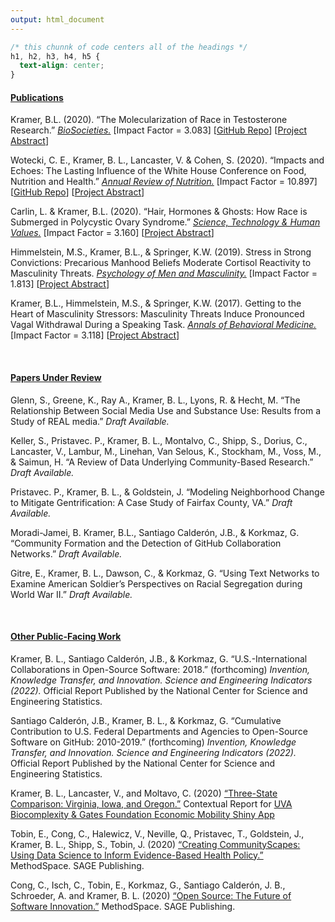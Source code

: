 ```yaml
---
output: html_document
---
```


```css
/* this chunnk of code centers all of the headings */
h1, h2, h3, h4, h5 {
  text-align: center;
}
```

#### <ins>**Publications**</ins> 

Kramer, B.L. (2020). "The Molecularization of Race in Testosterone Research." [*BioSocieties.*](https://link.springer.com/article/10.1057/s41292-020-00200-w) [Impact Factor = 3.083] [[GitHub Repo](https://github.com/brandonleekramer/race-in-testosterone-research)] [[Project Abstract](/projects/race-in-testosterone-research/)]

Wotecki, C. E., Kramer, B. L., Lancaster, V. & Cohen, S. (2020). “Impacts and Echoes: The Lasting Influence of the White House Conference on Food, Nutrition and Health.” [*Annual Review of Nutrition.*](https://www.annualreviews.org/doi/abs/10.1146/annurev-nutr-121619-045319) [Impact Factor = 10.897] [[GitHub Repo](https://github.com/uva-bi-sdad/impacts-and-echoes)] [[Project Abstract](https://impacts-and-echoes.netlify.app/description/)] 

Carlin, L. & Kramer, B.L. (2020). “Hair, Hormones & Ghosts: How Race is Submerged in Polycystic Ovary Syndrome.” [*Science, Technology & Human Values.*](https://journals.sagepub.com/doi/abs/10.1177/0162243920908647) [Impact Factor = 3.160] [[Project Abstract](/projects/pcos/)]

Himmelstein, M.S., Kramer, B.L., & Springer, K.W. (2019). Stress in Strong Convictions: Precarious Manhood Beliefs Moderate Cortisol Reactivity to Masculinity Threats. [*Psychology of Men and Masculinity.*](https://psycnet.apa.org/record/2018-48728-001) [Impact Factor = 1.813] [[Project Abstract](/projects/masculinity-and-stress/)]

Kramer, B.L., Himmelstein, M.S., & Springer, K.W. (2017). Getting to the Heart of Masculinity Stressors: Masculinity Threats Induce Pronounced Vagal Withdrawal During a Speaking Task. [*Annals of Behavioral Medicine.*](https://academic.oup.com/abm/article-abstract/51/6/846/4648585) [Impact Factor = 3.118] [[Project Abstract](/projects/masculinity-and-stress/)]

<br>

#### <ins>**Papers Under Review**</ins> 

Glenn, S., Greene, K., Ray A., Kramer, B. L., Lyons, R. & Hecht, M. “The Relationship Between Social Media Use and Substance Use: Results from a Study of REAL media.” *Draft Available.*

Keller, S., Pristavec. P., Kramer, B. L., Montalvo, C., Shipp, S., Dorius, C., Lancaster, V., Lambur, M., Linehan, Van Selous, K., Stockham, M., Voss, M., & Saimun, H. “A Review of Data Underlying Community-Based Research.” *Draft Available.* 

Pristavec. P., Kramer, B. L., & Goldstein, J. “Modeling Neighborhood Change to Mitigate Gentrification: A Case Study of Fairfax County, VA.” *Draft Available.*

Moradi-Jamei, B. Kramer, B.L., Santiago Calderón, J.B., & Korkmaz, G. “Community Formation and the Detection of GitHub Collaboration Networks.” *Draft Available.*

Gitre, E., Kramer, B. L., Dawson, C., & Korkmaz, G. “Using Text Networks to Examine American Soldier’s Perspectives on Racial Segregation during World War II.” *Draft Available.*

<br>

#### <ins>**Other Public-Facing Work**</ins>

Kramer, B. L., Santiago Calderón, J.B., & Korkmaz, G. “U.S.-International Collaborations in Open-Source Software: 2018.” (forthcoming) *Invention, Knowledge Transfer, and Innovation. Science and Engineering Indicators (2022).* Official Report Published by the National Center for Science and Engineering Statistics.

Santiago Calderón, J.B., Kramer, B. L., & Korkmaz, G. “Cumulative Contribution to U.S. Federal Departments and Agencies to Open-Source Software on GitHub: 2010-2019.” (forthcoming) *Invention, Knowledge Transfer, and Innovation. Science and Engineering Indicators (2022).* Official Report Published by the National Center for Science and Engineering Statistics.

Kramer, B. L., Lancaster, V., and Moltavo, C. (2020) ["Three-State Comparison: Virginia, Iowa, and Oregon."](https://uva-bi-sdad.github.io/three-state-comparison/) Contextual Report for [UVA Biocomplexity & Gates Foundation Economic Mobility Shiny App]((https://dspgtools.shinyapps.io/EM-Data-Infrastructure/))

Tobin, E., Cong, C., Halewicz, V., Neville, Q., Pristavec, T., Goldstein, J., Kramer, B. L., Shipp, S., Tobin, J. (2020) [“Creating CommunityScapes: Using Data Science to Inform Evidence-Based Health Policy.”](https://www.methodspace.com/creating-communityscapes-using-data-science-to-inform-evidence-based-health-policy/) MethodSpace. SAGE Publishing. 

Cong, C., Isch, C., Tobin, E., Korkmaz, G., Santiago Calderón, J. B., Schroeder, A. and Kramer, B. L. (2020) [“Open Source: The Future of Software Innovation.”](https://www.methodspace.com/open-source-the-future-of-software-innovation/) MethodSpace. SAGE Publishing. 

